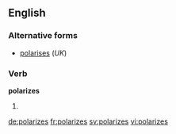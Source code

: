 ==English==

===Alternative forms===
* [[polarises]] (''UK'')

===Verb===
'''polarizes'''

# {{en-third-person singular of|polarize}}

[[de:polarizes]]
[[fr:polarizes]]
[[sv:polarizes]]
[[vi:polarizes]]